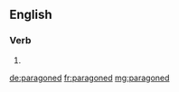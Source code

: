 ==English==

===Verb===
{{head|en}}

# {{en-past of|paragon}}

[[de:paragoned]]
[[fr:paragoned]]
[[mg:paragoned]]